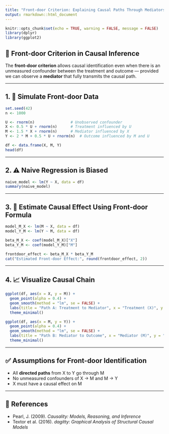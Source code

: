 ```yaml
---
title: "Front-door Criterion: Explaining Causal Paths Through Mediators"
output: rmarkdown::html_document
---
```


```r
knitr::opts_chunk$set(echo = TRUE, warning = FALSE, message = FALSE)
library(dplyr)
library(ggplot2)
```

## 🚪 Front-door Criterion in Causal Inference

The **front-door criterion** allows causal identification even when there is an unmeasured confounder between the treatment and outcome — provided we can observe a **mediator** that fully transmits the causal path.

---

## 1. 🎯 Simulate Front-door Data

```r
set.seed(42)
n <- 1000

U <- rnorm(n)                # Unobserved confounder
X <- 0.5 * U + rnorm(n)      # Treatment influenced by U
M <- 1.5 * X + rnorm(n)      # Mediator influenced by X
Y <- 2 * M + 0.5 * U + rnorm(n)  # Outcome influenced by M and U

df <- data.frame(X, M, Y)
head(df)
```

---

## 2. ⚠️ Naive Regression is Biased

```r
naive_model <- lm(Y ~ X, data = df)
summary(naive_model)
```

---

## 3. 🧠 Estimate Causal Effect Using Front-door Formula

```r
model_M_X <- lm(M ~ X, data = df)
model_Y_M <- lm(Y ~ M, data = df)

beta_M_X <- coef(model_M_X)["X"]
beta_Y_M <- coef(model_Y_M)["M"]

frontdoor_effect <- beta_M_X * beta_Y_M
cat("Estimated Front-door Effect:", round(frontdoor_effect, 2))
```

---

## 4. 📈 Visualize Causal Chain

```r
ggplot(df, aes(x = X, y = M)) +
  geom_point(alpha = 0.4) +
  geom_smooth(method = "lm", se = FALSE) +
  labs(title = "Path A: Treatment to Mediator", x = "Treatment (X)", y = "Mediator (M)") +
  theme_minimal()
```

```r
ggplot(df, aes(x = M, y = Y)) +
  geom_point(alpha = 0.4) +
  geom_smooth(method = "lm", se = FALSE) +
  labs(title = "Path B: Mediator to Outcome", x = "Mediator (M)", y = "Outcome (Y)") +
  theme_minimal()
```

---

## ✅ Assumptions for Front-door Identification

- All **directed paths** from X to Y go through M
- No unmeasured confounders of X → M and M → Y
- X must have a causal effect on M

---

## 📖 References

- Pearl, J. (2009). *Causality: Models, Reasoning, and Inference*
- Textor et al. (2016). *dagitty: Graphical Analysis of Structural Causal Models*